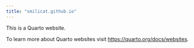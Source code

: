 ```yaml
---
title: "smilicat.github.io"
---
```


This is a Quarto website.

To learn more about Quarto websites visit <https://quarto.org/docs/websites>.

